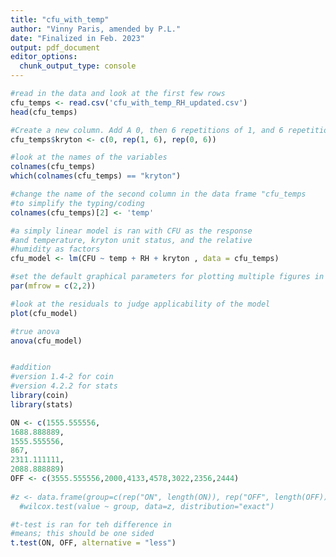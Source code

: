 ```yaml
---
title: "cfu_with_temp"
author: "Vinny Paris, amended by P.L."
date: "Finalized in Feb. 2023"
output: pdf_document
editor_options: 
  chunk_output_type: console
---
```



```r
#read in the data and look at the first few rows
cfu_temps <- read.csv('cfu_with_temp_RH_updated.csv')
head(cfu_temps)

#Create a new column. Add A 0, then 6 repetitions of 1, and 6 repetitions of 0.
cfu_temps$kryton <- c(0, rep(1, 6), rep(0, 6))

#look at the names of the variables
colnames(cfu_temps)
which(colnames(cfu_temps) == "kryton")

#change the name of the second column in the data frame "cfu_temps
#to simplify the typing/coding
colnames(cfu_temps)[2] <- 'temp'

#a simply linear model is ran with CFU as the response
#and temperature, kryton unit status, and the relative
#humidity as factors
cfu_model <- lm(CFU ~ temp + RH + kryton , data = cfu_temps)

#set the default graphical parameters for plotting multiple figures in a 2x2 grid
par(mfrow = c(2,2))

#look at the residuals to judge applicability of the model
plot(cfu_model)

#true anova
anova(cfu_model)


#addition
#version 1.4-2 for coin
#version 4.2.2 for stats
library(coin)
library(stats)

ON <- c(1555.555556,
1688.888889,
1555.555556,
867,
2311.111111,
2088.888889)
OFF <- c(3555.555556,2000,4133,4578,3022,2356,2444)
  
#z <- data.frame(group=c(rep("ON", length(ON)), rep("OFF", length(OFF))), value=c(ON, OFF))
  #wilcox.test(value ~ group, data=z, distribution="exact")

#t-test is ran for teh difference in
#means; this should be one sided
t.test(ON, OFF, alternative = "less")

```




